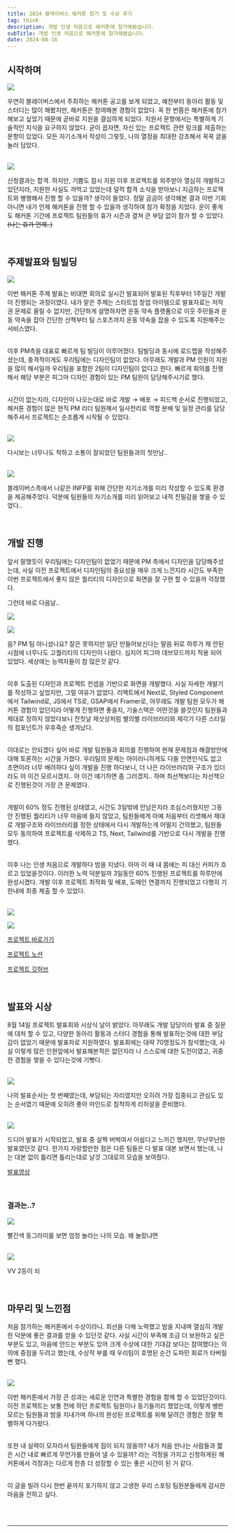 ```yaml
---
title: 2024 블레이버스 해커톤 참가 및 수상 후기
tag: think
description: 개발 인생 처음으로 해커톤에 참가해봤습니다.
subTitle: 개발 인생 처음으로 해커톤에 참가해봤습니다.
date: 2024-08-16
---
```


## 시작하며

![](/images/think/my-first-hackathon/1.png)

우연히 블레이버스에서 주최하는 해커톤 공고를 보게 되었고, 예전부터 동아리 활동 및 스터디는 많이 해봤지만, 해커톤은 참여해본 경험이 없었다. 꼭 한 번쯤은 해커톤에 참가해보고 싶었기 때문에 곧바로 지원을 결심하게 되었다. 지원서 문항에서는 특별하게 기술적인 지식을 요구하지 않았다. 굳이 꼽자면, 자신 있는 프로젝트 관련 링크를 제출하는 문항이 있었다. 모든 자기소개서 작성이 그렇듯, 나의 열정을 최대한 강조해서 꾹꾹 글을 눌러 담았다.<br/><br/>

![](/images/think/my-first-hackathon/2.png)

신청결과는 합격. 하지만, 기쁨도 잠시 지원 이후 프로젝트를 외주받아 열심히 개발하고 있던지라, 지원한 사실도 까먹고 있었는데 덜컥 합격 소식을 받아보니 지금하는 프로젝트와 병행해서 진행 할 수 있을까? 생각이 들었다. 정말 곰곰이 생각해본 결과 이번 기회 아니면 내가 언제 해커톤을 진행 할 수 있을까 생각하여 참가 확정을 지었다. 운이 좋게도 해커톤 기간에 프로젝트 팀원들의 휴가 시즌과 곂쳐 큰 부담 없이 참가 할 수 있었다. ~~(나는 휴가 언제..)~~

<br />

## 주제발표와 팀빌딩

![](/images/think/my-first-hackathon/3.png)

이번 해커톤 주제 발표는 비대면 회의로 실시간 발표되어 발표된 직후부터 1주일간 개발이 진행되는 과정이였다. 내가 맡은 주제는 스타트업 창업 아이템으로 발표자료는 저작권 문제로 올릴 수 없지만, 간단하게 설명하자면 운동 약속 플랫폼으로 이웃 주민들과 운동 약속을 잡아 간단한 산책부터 팀 스포츠까지 운동 약속을 잡을 수 있도록 지원해주는 서비스였다.<br/><br/>

이후 PM측을 대표로 빠르게 팀 빌딩이 이루어졌다. 팀빌딩과 동시에 로드맵을 작성해주셨는데, 충격적이게도 우리팀에는 디자인팀이 없었다. 아무래도 개발과 PM 인원이 지원을 많이 해서일까 우리팀을 포함한 2팀이 디자인팀이 없다고 한다. 빠르게 회의를 진행해서 해당 부분은 피그마 디자인 경험이 있는 PM 팀원이 담당해주시기로 했다.<br/><br/>

시간이 없는지라, 디자인이 나오는대로 바로 개발 → 배포 → 피드백 순서로 진행되었고, 해커톤 경험이 많은 현직 PM 리더 팀원께서 일사천리로 역할 분배 및 일정 관리를 담당해주셔서 프로젝트는 순조롭게 시작될 수 있었다.<br/><br/>

![](/images/think/my-first-hackathon/4.png)

다시보는 너무나도 착하고 소통이 잘되었던 팀원들과의 첫만남.. <br/><br/>

![](/images/think/my-first-hackathon/5.png)

블레이버스측에서 나같은 INFP를 위해 간단한 자기소개를 미리 작성할 수 있도록 환경을 제공해주었다. 덕분에 팀원들의 자기소개를 미리 읽어보고 내적 친밀감을 쌓을 수 있었다..

<br />

## 개발 진행

앞서 말했듯이 우리팀에는 디자인팀이 없었기 때문에 PM 측에서 디자인을 담당해주셨는데, 사실 이전 프로젝트에서 디자인팀의 중요성을 매우 크게 느낀지라 시간도 부족한 이번 프로젝트에서 좋지 않은 퀄리티의 디자인으로 화면을 잘 구현 할 수 있을까 걱정했다.

그런데 바로 다음날..

![](/images/think/my-first-hackathon/6.png)

![](/images/think/my-first-hackathon/7.jpg)

음? PM 팀 아니셨나요? 잘은 못하지만 일단 만들어보신다는 말씀 뒤로 하루가 채 안된 시점에 너무나도 고퀄리티의 디자인이 나왔다. 심지어 피그마 데브모드까지 적용 되어 있었다. 세상에는 능력자들이 참 많은것 같다.<br/><br/>

이후 도출된 디자인과 프로젝트 컨셉을 기반으로 화면을 개발했다. 사실 자세한 개발기를 작성하고 싶었지만, 그럴 여유가 없었다. 리액트에서 Next로, Styled Component에서 Tailwind로, JS에서 TS로, GSAP에서 Framer로, 아무래도 개발 팀원 모두가 해커톤 경험이 없던지라 어떻게 진행하면 좋을지, 기술스택은 어떤것을 쓸것인지 팀원들과 제대로 정하지 않았다보니 잔칫날 제삿상처럼 별의별 라이브러리와 제각기 다른 스타일의 컴포넌트가 우후죽순 생겨났다.<br/><br/>

이대로는 안되겠다 싶어 바로 개발 팀원들과 회의를 진행하여 현재 문제점과 해결방안에 대해 토론하는 시간을 가졌다. 우리팀의 문제는 아이러니하게도 다들 안면인식도 없고 초면이라 너무 배려하다 싶이 개발을 진행 하다보니, 더 나은 라이브러리와 구조가 있더라도 아 이건 모르시겠지.. 아 이건 얘기하면 좀 그러겠지.. 하며 최선책보다는 차선책으로 진행된것이 가장 큰 문제였다.<br/><br/>

개발이 60% 정도 진행된 상태였고, 시간도 3일밖에 안남은지라 조심스러웠지만 그동안 진행된 퀄리티가 너무 마음에 들지 않았고, 팀원들에게 아예 처음부터 리셋해서 제대로 개발구조와 라이브러리를 정한 상태에서 다시 개발하는게 어떨지 건의했고, 팀원들 모두 동의하여 프로젝트를 삭제하고 TS, Next, Tailwind를 기반으로 다시 개발을 진행했다.<br/><br/>

이후 나는 인생 처음으로 개발하다 밤을 지냈다. 아마 이 때 내 몸에는 피 대신 커피가 흐르고 있었을것이다. 이러한 노력 덕분일까 3일동안 60% 진행된 프로젝트를 하루만에 완성시켰다. 개발 이후 프로젝트 최적화 및 배포, 도메인 연결까지 진행되었고 다행히 기한내에 최종 제출 할 수 있었다.<br/><br/>

![](/images/think/my-first-hackathon/8.png) <br/>

![](/images/think/my-first-hackathon/9.png) <br/>

[프로젝트 바로가기](https://www.spoting.site/)

[프로젝트 노션](https://www.notion.so/SPORTING-d4138d73031c4750b8e026228e2103da?pvs=21)

[프로젝트 깃허브](https://github.com/banhogu/Sporting)

<br />

## 발표와 시상

8월 14일 프로젝트 발표회와 시상식 날이 밝았다. 아무래도 개발 담당이라 발표 중 질문에 대처 할 수 있고, 다양한 동아리 활동과 스터디 경험을 통해 발표하는것에 대한 부담감이 없었기 때문에 발표자로 지원하였다. 발표회에는 대략 70명정도가 참석했는데, 사실 이렇게 많은 인원앞에서 발표해본적은 없던지라 나 스스로에 대한 도전이였고, 귀중한 경험을 쌓을 수 있다는것에 기뻣다.<br/><br/>

![](/images/think/my-first-hackathon/10.jpeg)

나의 발표순서는 첫 번째였는데, 부담되는 자리였지만 오히려 가장 집중되고 관심도 있는 순서였기 때문에 오히려 좋아 마인드로 침착하게 리허설을 준비했다. <br/><br/>

![](/images/think/my-first-hackathon/11.jpg)

드디어 발표가 시작되었고, 발표 중 살짝 버벅여서 아쉽다고 느끼긴 했지만, 무난무난한 발표였던것 같다. 한가지 자랑할만한 점은 다른 팀들은 다 발표 대본 보면서 했는데, 나는 대본 없이 틀리면 틀리는대로 날것 그대로의 모습을 보여줬다.

[발표영상](https://www.youtube.com/watch?v=iA_H5aMimNk)

<br />

### 결과는..?

![](/images/think/my-first-hackathon/12.jpg)

빨간색 동그라미를 보면 엄청 놀라는 나의 모습. 왜 놀랐냐면 <br/><br/>

![](/images/think/my-first-hackathon/13.jpg)

VV 2등이 되

<br />

## 마무리 및 느낀점

처음 참가하는 해커톤에서 수상이라니. 최선을 다해 노력했고 밤을 지내며 열심히 개발한 덕분에 좋은 결과를 얻을 수 있던것 같다. 사실 시간이 부족해 조금 더 보완하고 싶은 부분도 있고, 마음에 안드는 부분도 있어 크게 수상에 대한 기대감 보다는 참여했다는 의의에 중점을 두려고 했는데, 수상작 부를 때 우리팀이 호명된 순간 도파민 회로가 타버릴뻔 했다.<br/><br/>

![](/images/think/my-first-hackathon/14.png)

이번 해커톤에서 가장 큰 성과는 새로운 인연과 특별한 경험을 함께 할 수 있었던것이다. 이전 프로젝트는 보통 전에 하던 프로젝트 팀원이나 동기들끼리 했었는데, 이렇게 쌩판 모르는 팀원들과 밤을 지내가며 하나의 완성된 프로젝트를 위해 달려간 경험은 정말 특별하게 다가왔다.<br/><br/>

또한 내 실력이 모자라서 팀원들에게 짐이 되지 않을까? 내가 처음 만나는 사람들과 짧은 시간 내로 빠르게 무언가를 만들어 낼 수 있을까? 라는 걱정을 가지고 신청하게된 해커톤에서 걱정과는 다르게 한층 더 성장할 수 있는 좋은 시간이 된 거 같다.<br/><br/>

이 글을 빌려 다시 한번 끝까지 포기하지 않고 고생한 우리 스포팅 팀원분들에게 감사한 마음을 전하고 싶다.<br/><br/>

<br />

---
